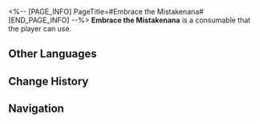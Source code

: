 <%-- [PAGE_INFO]
PageTitle=#Embrace the Mistakenana#
[END_PAGE_INFO] --%>
{{Consumable Infobox
|id          = 408635
|image       = Item Embrace the Mistakenana.png{{subst:void|<!--$UPLOAD:<<SpriteOutput/ItemFigures/408635.png>-<Item Embrace the Mistakenana.png>-<Consumable Icons>>-->}}
|type        = Defense Consumables
|rarity      = 3
|effect      = Upon use, immediately restores all ally characters' HP by 50% of their respective missing HP when entering battle.
|description = The work schedule for Banamonth Banaday is as follows:<br />- Brainstorming meeting<br />- Script review<br />- Storyboard adjustments<br />- Are we going out for tropical banana rice after work?
|effectType  = 
|effectType2 = 
|effectType3 = 
|recipe      = 
|source1     = [[Richie]]
|source2     = 
|source3     = 
}}
{{Description|''"Dude, why did you post the work schedule on the consumables production sheet?"''<br />''"Oh, banana it, I'm so busy I messed up... Oh well, let's just embrace the mistakenana."''}}
'''Embrace the Mistakenana''' is a consumable that the player can use.

==Other Languages==
{{Other Languages
|en   = Embrace the Mistakenana
|zhs  = 蕉错就错
|zht  = 蕉錯就錯
|ja   = バナナに身を任せる
|ko   = 틀리면 틀린나나 대로
|es   = Abraza el platanoerror
|fr   = Bananerreur
|ru   = Принятие бананошибки
|th   = บานาผิดก็คือผิด
|vi   = Sai Chúi Chính Là Sai
|de   = Weine nicht um vergossene Bananenmilch
|id   = Embrace the Mistakenana
|pt   = Abrace o Bananerro
}}

==Change History==
{{Change History|2.6}}

==Navigation==
{{Consumable Navbox}}